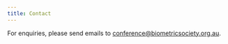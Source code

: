 ```yaml
---
title: Contact
---
```



For enquiries, please send emails to <i class="fas fa-envelope"></i>  [conference@biometricsociety.org.au](mailto: conference@biometricsociety.org.au).
